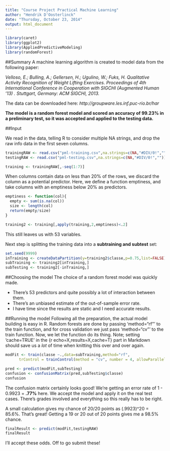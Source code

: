 ```yaml
---
title: "Course Project Practical Machine Learning"
author: "Hendrik D'Oosterlinck"
date: "Thursday, October 23, 2014"
output: html_document
---
```



```r
library(caret)
library(ggplot2)
library(AppliedPredictiveModeling)
library(randomForest)
```

##Summary
A machine learning algorithm is created to model data from the following paper:

*Velloso, E.; Bulling, A.; Gellersen, H.; Ugulino, W.; Fuks, H. Qualitative Activity Recognition of Weight Lifting Exercises. Proceedings of 4th International Conference in Cooperation with SIGCHI (Augmented Human '13) . Stuttgart, Germany: ACM SIGCHI, 2013.*

The data can be downloaded here: *http://groupware.les.inf.puc-rio.br/har*

**The model is a random forest model and scored an accuracy of 99.23% in a preliminary test, so it was accepted and applied to the testing data.** 


##Input

We read in the data, telling R to consider multiple NA strings, and drop the raw info data in the first seven columns.

```r
trainingRAW <- read.csv("pml-training.csv",na.strings=c(NA,"#DIV/0!",""))
testingRAW <- read.csv("pml-testing.csv",na.strings=c(NA,"#DIV/0!",""))

training <- trainingRAW[,-seq(1:7)]
```

When columns contain data on less than 20% of the rows, we discard the column as a potential predictor.
Here, we define a function emptiness, and take columns with an emptiness below 20% as predictors.
```r
emptiness <- function(col){
  empty <- sum(is.na(col))
  size <- length(col)
  return(empty/size)
}

training2 <- training[,apply(training,2,emptiness)<.2]
```
This still leaves us with 53 variables.

Next step is splitting the training data into a **subtraining and subtest** set:
```r
set.seed(9999)
inTraining <- createDataPartition(y=training2$classe,p=0.75,list=FALSE)
subTraining <- training2[inTraining,]
subTesting <- training2[-inTraining,]
```

##Choosing the model
The choice of a random forest model was quickly made. 

* There's 53 predictors and quite possibly a lot of interaction between them.  
* There's an unbiased estimate of the out-of-sample error rate.   
* I have time since the results are static and I need accurate results.  

##Running the model
Following all the preparation, the actual model building is easy in R. Random forests are done by passing 'method="rf"' to the train function, and for cross validation we just pass 'method="cv"' to the train function. Now, we let the function do its thing. Note; setting 'cache=TRUE' in the {r echo=X,results=X,cache=T} part in Markdown should save us a *lot* of time when knitting this over and over again. 

```r
modFit <- train(classe ~.,data=subTraining,method="rf",
      trControl = trainControl(method = "cv", number = 4, allowParallel = TRUE))

pred <- predict(modFit,subTesting)
confusion <- confusionMatrix(pred,subTesting$classe)
confusion
```

The confusion matrix certainly looks good! We're getting an error rate of 1 - 0.9923 = **.77%** here. We accept the model and apply it on the real test cases. There's grades involved and everything so this really has to be right.

A small calculation gives my chance of 20/20 points as (.9923)^20 = 85.6%. That's great! Getting a 19 or 20 out of 20 points gives me a 98.5% chance.
```r
finalResult <- predict(modFit,testingRAW)
finalResult
```

I'll accept these odds. Off to go submit these!